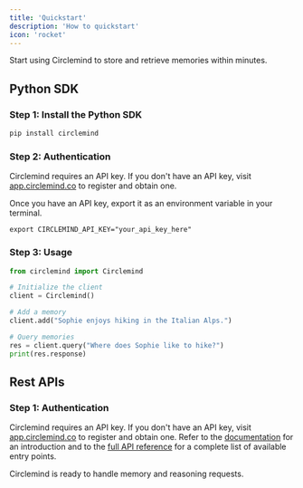 ```yaml
---
title: 'Quickstart'
description: 'How to quickstart'
icon: 'rocket'
---
```


Start using Circlemind to store and retrieve memories within minutes.

## Python SDK

### Step 1: Install the Python SDK
```bash
pip install circlemind
```

### Step 2: Authentication
Circlemind requires an API key. If you don't have an API key, visit [app.circlemind.co](https://app.circlemind.co) to register and obtain one.

Once you have an API key, export it as an environment variable in your terminal.

```
export CIRCLEMIND_API_KEY="your_api_key_here"
```

### Step 3: Usage
```python
from circlemind import Circlemind

# Initialize the client
client = Circlemind()

# Add a memory
client.add("Sophie enjoys hiking in the Italian Alps.")

# Query memories
res = client.query("Where does Sophie like to hike?")
print(res.response)
```

## Rest APIs

### Step 1: Authentication
Circlemind requires an API key. If you don't have an API key, visit [app.circlemind.co](https://app.circlemind.co) to register and obtain one.
Refer to the [documentation](/rest/docs) for an introduction and to the [full API reference](/api-reference) for a complete list of available entry points.

Circlemind is ready to handle memory and reasoning requests.
